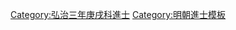 {{Navbox
|name = 弘治三年庚戌科殿試金榜
|title = 弘治三年（[[1490年]]）庚戌科殿試金榜
|titlestyle = background-color:#FFD700;
|image =
|style = width:100%;text-align:center; 
|groupstyle = text-align:center; background-color:#FFD700;
|liststyle = text-align:center;
|state = {{{state<includeonly>|collapsed</includeonly>}}}
|group1 = 第一甲<br>賜進士及第<br>共3名
|list1 = '''[[錢福|錢　福]]''' - '''[[劉存業]]''' - '''[[靳貴|靳　貴]]'''

|group2 = 第二甲<br>賜進士出身<br>共90名
|list2 = [[楊旦 (弘治進士)|楊　旦]] - [[徐紘|徐　紘]] - [[汪澤|汪　澤]] - [[彭杰_(弘治进士)|彭　-{杰}-]] - [[唐貴|唐　貴]] - [[張天爵]] - [[李昆 (明朝)|李　昆]] - [[甯舉|甯　舉]] - [[吳世忠 (明朝)|吳世忠]] - [[王瑩 (弘治進士)|王　瑩]]<br>[[周統|周　統]] - [[丁珮 (弘治進士)|丁　珮]] - [[周序|周　序]] - [[黃暐|黃　暐]] - [[金冕|金　冕]] - [[黃繡|黃　繡]] - [[李承祖]] - [[陳綬 (順德)|陳　綬]] - [[相樞|相　樞]] - [[羅榮 (弘治進士)|羅　榮]]<br>[[崔儀 (弘治進士)|崔　儀]] - [[吳綱 (弘治進士)|吳　綱]] - [[仲本|仲　本]] - [[時中|時　中]] - [[張安甫]] - [[龍夔|龍　夔]] - [[童瑞|童　瑞]] - [[胡易|胡　易]] - [[方良永]] - [[劉紳 (弘治進士)|劉　紳]]<br>[[胡儀|胡　儀]] - [[徐逵|徐　逵]] - [[張約 (弘治進士)|張　約]] - [[張定 (弘治進士)|張　定]] - [[韓智|韓　智]] - [[胡拱|胡　拱]] - [[徐木|徐　木]] - [[晁必登]] - [[何宗理]] - [[馮夔|馮　夔]]<br>[[查煥|查　煥]] - [[彭桓|彭　桓]] - [[朱稷|朱　稷]] - [[王惠 (弘治進士)|王　惠]] - [[鄭淶|鄭　淶]] - [[彭澤 (弘治進士)|彭　澤]] - [[李宗商]] - [[海鯉|海　鯉]] - [[邵蕡|邵　蕡]] - [[尹灝|尹　灝]]<br>[[黃顒|黃　顒]] - [[方良節]] - [[周洪 (弘治進士)|周　洪]] - [[鄭軏|鄭　{{僻字|軏|左車右兀}}]] - [[童琥|童　琥]] - [[沈衡|沈　衡]] - [[張謐 (弘治進士)|張　謐]] - [[楊樸 (南溪)|楊　樸]] - [[曹詢 (弘治進士)|曹　詢]] - [[張琮 (明朝)|張　琮]]<br>[[官賢|官　賢]] - [[宗佑|宗　佑]] - [[林善|林　善]] - [[沙立|沙　立]] - [[吳晟 (弘治進士)|吳　晟]] - [[廖雲騰]] - [[周炯|周　炯]] - [[張綵|張　綵]] - [[趙瑺|趙　瑺]] - [[王彥奇]]<br>[[周珮|周　珮]] - [[陳珂 (弘治進士)|陳　珂]] - [[呂濟 (弘治進士)|呂　濟]] - [[俞穩|俞　穩]] - [[項亭明]] - [[周載|周　載]] - [[唐臣 (弘治進士)|唐　臣]] - [[趙璜|趙　璜]] - [[劉鑑 (弘治進士)|劉　鑑]] - [[林夔|林　夔]]<br>[[陶懌|陶　懌]] - [[羅柔|羅　柔]] - [[呂傑 (弘治進士)|呂　傑]] - [[趙履祥]] - [[王宸|王　宸]] - [[劉挺|劉　挺]] - [[吳仕偉]] - [[李祿 (弘治進士)|李　祿]] - [[廖紀 (尚書)|廖　紀]] - [[劉績|劉　績]]

|group3 = 第三甲<br>賜同進士出身<br>共205名
|list3 = [[祝祥|祝　祥]] - [[李承芳]] - [[石椂|石　椂]] - [[王經 (弘治進士)|王　經]] - [[尹洪|尹　洪]] - [[王奎 (弘治庚戌進士)|王　奎]] - [[王錦 (弘治進士)|王　錦]] - [[方憲|方　憲]] - [[陸坦|陸　坦]] - [[曹玉 (弘治進士)|曹　玉]]<br>[[羅列 (弘治進士)|羅　列]] - [[崔侃|崔　侃]] - [[陳珩|陳　珩]] - [[來天球]] - [[金山 (弘治進士)|金　山]] - [[許翱|許　翱]] - [[尹瑑|尹　瑑]] - [[洪鐘 (弘治進士)|洪　鐘]] - [[朱華 (1456年)|朱　華]] - [[王統 (明朝)|王　統]]<br>[[鍾永|鍾　永]] - [[李琳 (弘治進士)|李　琳]] - [[汪淵 (弘治進士)|汪　淵]] - [[沈冬魁]] - [[馬繼祖]] - [[包溥|包　溥]] - [[吳潛 (弘治進士)|吳　潛]] - [[胡江 (弘治進士)|胡　江]] - [[喬恕|喬　恕]] - [[楊文 (弘治進士)|楊　文]]<br>[[譚昇 (弘治進士)|譚　昇]] - [[俞諫|俞　諫]] - [[聶賢|聶　賢]] - [[郭桂|郭　桂]] - [[宋鳳|宋　鳳]] - [[賴先|賴　先]] - [[楊鉞|楊　鉞]] - [[叢蘭|叢　蘭]] - [[尹頌 (弘治進士)|尹　頌]] - [[陸淞|陸　淞]]<br>[[鄧明 (弘治進士)|鄧　明]] - [[黃傅|黃　傅]] - [[車梁|車　梁]] - [[袁經 (弘治庚戌進士)|袁　經]] - [[董鑰|董　鑰]] - [[王冠 (弘治進士)|王　冠]] - [[石瑽|石　{{僻字|瑽|王字旁從}}]] - [[王凱 (弘治進士)|王　凱]] - [[徐銳|徐　銳]] - [[孫武卿]]<br>[[段敏 (金壇)|段　敏]] - [[劉璲|劉　璲]] - [[張景明]] - [[趙欽 (弘治進士)|趙　欽]] - [[李廷儀 (弘治進士)|李廷儀]] - [[袁宗皋|袁宗臯]] - [[劉嶤|劉　嶤]] - [[李鯨 (長寧)|李　鯨]] - [[李應和]] - [[鄭協|鄭　協]]<br>[[王欽 (弘治三年進士)|王　欽]] - [[趙繼宗]] - [[王綸 (弘治庚戌進士)|王　綸]] - [[徐珤|徐　珤]] - [[王時中]] - [[徐鉞 (弘治進士)|徐　鉞]] - [[鄭士忠]] - [[范瑨|范　瑨]] - [[熊伯通]] - [[符觀|符　觀]]<br>[[翁文魁]] - [[鄒虞|鄒　虞]] - [[王璟 (弘治進士)|王　璟]] - [[彭誠|彭　誠]] - [[莫英|莫　英]] - [[孫鄘|孫　鄘]] - [[蔡鍊|蔡　鍊]] - [[丘經|丘　經]] - [[董宣 (弘治進士)|董　宣]] - [[况景|况　景]]<br>[[原秉衷]] - [[劉鳳儀 (明朝)|劉奉儀]] - [[王俸 (弘治庚戌進士)|王　俸]] - [[茹鑾|茹　鑾]] - [[徐有|徐　有]] - [[孫璽|孫　璽]] - [[曹敬|曹　敬]] - [[張鋼|張　鋼]] - [[徐楷 (弘治進士)|徐　楷]] - [[王鉞 (弘治進士)|王　鉞]]<br>[[戴乾 (弘治進士)|戴　-{乾}-]] - [[王憲 (弘治進士)|王　憲]] - [[趙維藩]] - [[陶煦|陶　煦]] - [[彭惟方]] - [[趙士元]] - [[周澤 (弘治進士)|周　澤]] - [[吳玭|吳　玭]] - [[唐夔|唐　夔]] - [[路麟|路　麟]]<br>[[黎民牧]] - [[周冕 (弘治進士)|周　冕]] - [[郭濬|郭　濬]] - [[蕭巨源]] - [[徐欽 (弘治進士)|徐　欽]] - [[宋珫|宋　珫]] - [[常元慶]] - [[董𦁄|董　{{僻字|𦁄|左糹右辰}}]] - [[蕭淵|蕭　淵]] - [[王哲 (弘治進士)|王　哲]]<br>[[羅賢|羅　賢]] - [[陳威 (弘治進士)|陳　威]] - [[陳大經]] - [[周偉 (弘治進士)|周　偉]] - [[于庭春|-{于}-庭春]] - [[陳文輔]] - [[常濟|常　濟]] - [[李瓚 (代州)|李　瓚]] - [[陳謨 (弘治進士)|陳　謨]] - [[張瀚 (弘治進士)|張　瀚]]<br>[[周爵|周　爵]] - [[席書|席　書]] - [[陳祿|陳　祿]] - [[劉文龍 (明朝進士)|劉文龍]] - [[劉棠|劉　棠]] - [[胡雍|胡　雍]] - [[郭綸 (弘治進士)|郭　綸]] - [[盧翊|盧　翊]] - [[高崇熙]] - [[葉永秀]]<br>[[張鼒|張　鼒]] - [[杜楷|杜　楷]] - [[賈璇|賈　璇]] - [[顏頤壽]] - [[姜實|姜　實]] - [[呂鏜|呂　鏜]] - [[茅光著|茅光-{著}-]] - [[余敬 (弘治進士)|余　敬]] - [[饒榶|饒　榶]] - [[蒙惠|蒙　惠]]<br>[[謝璽|謝　璽]] - [[杜宏|杜　宏]] - [[孫傑|孫　傑]] - [[范璋|范　璋]] - [[吳瓚|吳　瓚]] - [[陸徵|陸　徵]] - [[孟鳳|臧　鳳]] - [[張表 (弘治進士)|張　表]] - [[胡希顏]] - [[鄧文質]]<br>[[王𢀿|王　{{僻字|𢀿|上丞下巴}}]] - [[石存禮]] - [[左然|左　然]] - [[陳曦 (弘治進士)|陳　曦]] - [[林廷獻]] - [[萬璇|萬　璇]] - [[伍希齊]] - [[楊滋|楊　滋]] - [[劉綱 (弘治進士)|劉　綱]] - [[何勝|何　勝]]<br>[[李聰 (弘治進士)|李　聰]] - [[孫璉|孫　璉]] - [[秦銳|秦　銳]] - [[陳熙 (弘治進士)|陳　熙]] - [[景佐|景　佐]] - [[楊璋|楊　璋]] - [[余止|-{余}-　止]] - [[陳玉 (弘治庚戌進士)|陳　玉]] - [[彭鳳來]] - [[鄭瓘|鄭　瓘]]<br>[[許慶 (弘治進士)|許　慶]] - [[王瓚 (弘治進士)|王　瓚]] - [[汪金恩]] - [[黃聚|黃　聚]] - [[左璋|左　璋]] - [[徐鈺 (弘治進士)|徐　鈺]] - [[李傑 (弘治進士)|李　傑]] - [[公勉仁]] - [[李師儒]] - [[王鼎 (弘治進士)|王　鼎]]<br>[[張輝 (弘治進士)|張　輝]] - [[夏昇|夏　昇]] - [[何洽|何　洽]] - [[陳輔|陳　輔]] - [[高友璣]] - [[楊鐸 (弘治進士)|楊　鐸]] - [[張金|張　金]] - [[劉溥 (弘治庚戌進士)|劉　溥]] - [[劉瑜 (弘治庚戌進士)|劉　瑜]] - [[房瑄|房　瑄]]<br>[[陳澍 (弘治進士)|陳　澍]] - [[李敷 (明朝)|李　敷]] - [[丘俊 (弘治進士)|丘　俊]] - [[陸廣 (弘治進士)|陸　廣]] - [[翟敬 (弘治進士)|翟　敬]] - [[劉芳 (弘治進士)|劉　芳]] - [[徐浤|徐　浤]] - [[楊璲|楊　璲]] - [[譚溥 (弘治進士)|譚　溥]] - [[呂賢|呂　賢]]<br>[[劉愷 (弘治進士)|劉　愷]] - [[陶照|陶　照]] - [[張鸞 (弘治進士)|張　鸞]] - [[賈瓘|賈　瓘]] - [[王序 (弘治进士)|王　序]]<span style="color: #FFFFFF;"> - －－－ - －－－ - －－－ - －－－ - －－－</span>
|belowstyle = text-align: center; background-color:#FFD700;
|below='''前一科：[[Template:成化二十三年丁未科殿試金榜|成化二十三年丁未科]]　'''·'''　後一科：[[Template:弘治六年癸丑科殿試金榜|弘治六年癸丑科]]'''
}}
[[Category:弘治三年庚戌科進士]]
<noinclude>[[Category:弘治三年庚戌科進士| ]]
[[Category:明朝進士模板]]</noinclude>